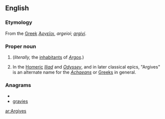 ==English==
{{wikipedia}}

===Etymology===
From the [[Greek]] ''[[Ἀργεῖοι]]'', ''argeioi''; {{etyl|la}} ''[[argivi]]''.

===Proper noun===
{{en-proper noun}}

# {{plural of|Argive}} (''literally,'' the [[inhabitants]] of ''[[Argos]]''.)
# In the [[Homer]]ic ''[[Iliad]]'' and ''[[Odyssey]]'', and in later classical epics, "Argives" is an alternate name for the ''[[Achaeans]]'' or [[Greeks]] in general.

===Anagrams===
* {{alphagram|aegirsv}}
* [[gravies#English|gravies]]


[[ar:Argives]]